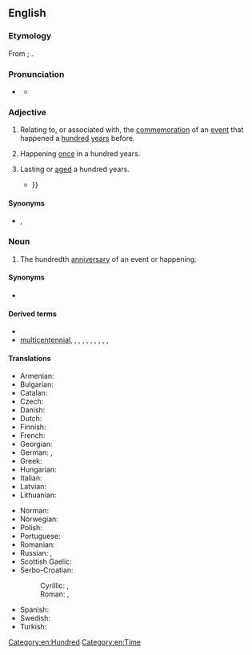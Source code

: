 {{also|Centennial}}
==English==

===Etymology===
From {{af|en|centum|t1=hundred|annus|t2=year|-al|lang1=la|lang2=la}}; {{glossary|surface analysis}} {{confix|en|cent|ennial}}.

===Pronunciation===
* {{a|UK|US}} {{IPA|en|/sɛnˈtɛnɪəl/}}
** {{audio|en|LL-Q1860 (eng)-Vealhurl-centennial.wav|Audio (UK)}}

===Adjective===
{{en-adj|-}}

# Relating to, or associated with, the [[commemoration]] of an [[event]] that happened a [[hundred]] [[year]]s before.
#: {{ux|en|a '''centennial''' ode}}
# Happening [[once]] in a hundred years.
#: {{ux|en|a '''centennial''' jubilee&emsp;&emsp;&emsp; a '''centennial''' celebration}}
# Lasting or [[aged]] a hundred years.
#* {{RQ:Longfellow Tales of a Wayside Inn|poem=The Student’s Tale. The Falcon of Ser Federigo.|page=34|passage=In her grand villa, half-way up the hill, / O'erlooking Florence, but retired and still; / With iron gates, that opened through long lines / Of sacred ilex and '''centennial''' pines, {{...}}}}

====Synonyms====
* {{l|en|hundred-year-old}}, {{l|en|centenary}}

===Noun===
{{wikipedia}}
{{en-noun}}

# The hundredth [[anniversary]] of an event or happening.

====Synonyms====
* {{l|en|centenary}}

====Derived terms====
* {{l|en|centennially}}
* [[multicentennial]], {{l|en|semicentennial}}, {{l|en|quasquicentennial}}, {{l|en|sesquicentennial}}, {{l|en|bicentennial}}, {{l|en|tricentennial}}, {{l|en|quadricentennial}}, {{l|en|quincentennial}}, {{l|en|sexcentennial}}, {{l|en|septicentennial}}, {{l|en|octocentennial}}

====Translations====
{{trans-top|100th anniversary}}
* Armenian: {{t+|hy|հարյուրամյակ}}
* Bulgarian: {{t|bg|стогодишнина|f}}
* Catalan: {{t+|ca|centenari|m}}
* Czech: {{t|cs|sté výročí}}
* Danish: {{t|da|hundredårsdag}}
* Dutch: {{t+|nl|eeuwfeest}}
* Finnish: {{t|fi|satavuotispäivä}}
* French: {{t+|fr|centenaire|m}}
* Georgian: {{t|ka|ასი წლისთავი}}
* German: {{t|de|Hundertjahrfeier|f}}, {{t|de|hundertster Jahrestag|m}}
* Greek: {{t+|el|εκατονταετηρίδα|f}}
* Hungarian: {{t+|hu|centenárium}}
* Italian: {{t+|it|centenario|m}}
* Latvian: {{t|lv|simtgadu}}
* Lithuanian: {{t+|lt|šimtmetis}}
{{trans-mid}}
* Norman: {{t|nrf|chent'naithe|m}}
* Norwegian: {{t|no|hundreårsdag}}
* Polish: {{t+|pl|stulecie|n}}
* Portuguese: {{t+|pt|centenário|m}}
* Romanian: {{t+|ro|centenar}}
* Russian: {{t+|ru|столе́тие|n}}, {{t|ru|[[столетний|столе́тняя]] [[годовщи́на]]|f}}
* Scottish Gaelic: {{t|gd|cuimhneachan nan ceud bliadhna|m}}
* Serbo-Croatian:
*: Cyrillic: {{t|sh|стогодишњица|f|sc=Cyrl}}, {{t|sh|столеће|n|sc=Cyrl}}
*: Roman: {{t+|sh|stogodišnjica|f}}, {{t|sh|stoleće|n}}
* Spanish: {{t+|es|centenario|m}}
* Swedish: {{t|sv|hundraårsdag}}
* Turkish: {{t|tr|yüzüncü yıldönümü}}
{{trans-bottom}}

[[Category:en:Hundred]]
[[Category:en:Time]]